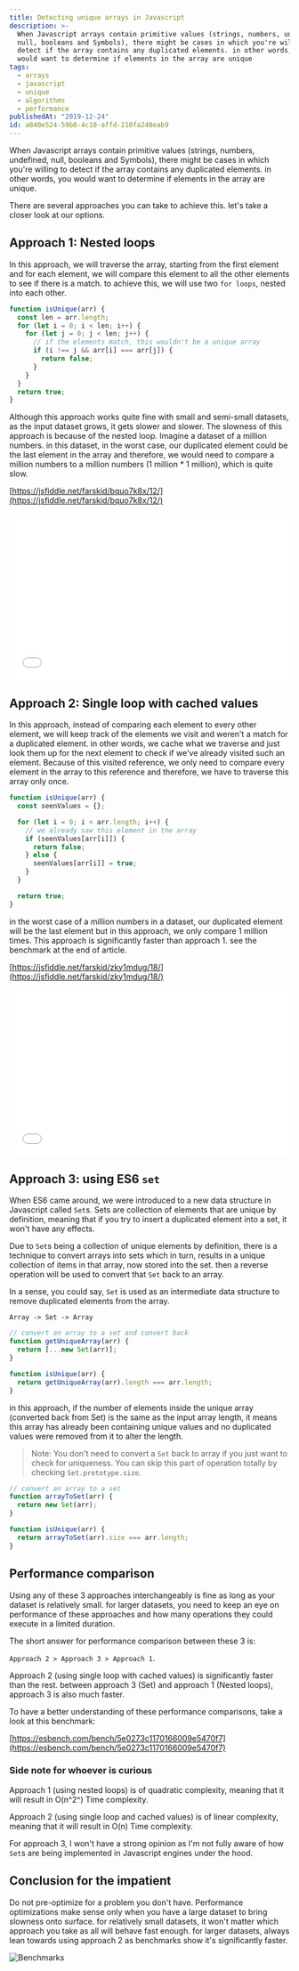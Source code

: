 ```yaml
---
title: Detecting unique arrays in Javascript
description: >-
  When Javascript arrays contain primitive values (strings, numbers, undefined,
  null, booleans and Symbols), there might be cases in which you're willing to
  detect if the array contains any duplicated elements. in other words, you
  would want to determine if elements in the array are unique
tags:
  - arrays
  - javascript
  - unique
  - algorithms
  - performance
publishedAt: "2019-12-24"
id: a840e524-59b8-4c10-affd-210fa240eab9
---
```


When Javascript arrays contain primitive values (strings, numbers, undefined, null, booleans and Symbols), there might be cases in which you're willing to detect if the array contains any duplicated elements. in other words, you would want to determine if elements in the array are unique.

There are several approaches you can take to achieve this. let's take a closer look at our options.

## Approach 1: Nested loops

In this approach, we will traverse the array, starting from the first element and for each element, we will compare this element to all the other elements to see if there is a match. to achieve this, we will use two `for loops`, nested into each other.

```javascript
function isUnique(arr) {
  const len = arr.length;
  for (let i = 0; i < len; i++) {
    for (let j = 0; j < len; j++) {
      // if the elements match, this wouldn't be a unique array
      if (i !== j && arr[i] === arr[j]) {
        return false;
      }
    }
  }
  return true;
}
```

Although this approach works quite fine with small and semi-small datasets, as the input dataset grows, it gets slower and slower. The slowness of this approach is because of the nested loop. Imagine a dataset of a million numbers. in this dataset, in the worst case, our duplicated element could be the last element in the array and therefore, we would need to compare a million numbers to a million numbers (1 million \* 1 million), which is quite slow.

[https://jsfiddle.net/farskid/bquo7k8x/12/](https://jsfiddle.net/farskid/bquo7k8x/12/)

<iframe
  width="100%"
  height="300"
  src="//jsfiddle.net/farskid/bquo7k8x/9/embedded/js/dark/"
  allowFullScreen
  frameBorder="0"
></iframe>

## Approach 2: Single loop with cached values

In this approach, instead of comparing each element to every other element, we will keep track of the elements we visit and weren't a match for a duplicated element. in other words, we cache what we traverse and just look them up for the next element to check if we've already visited such an element. Because of this visited reference, we only need to compare every element in the array to this reference and therefore, we have to traverse this array only once.

```javascript
function isUnique(arr) {
  const seenValues = {};

  for (let i = 0; i < arr.length; i++) {
    // we already saw this element in the array
    if (seenValues[arr[i]]) {
      return false;
    } else {
      seenValues[arr[i]] = true;
    }
  }

  return true;
}
```

in the worst case of a million numbers in a dataset, our duplicated element will be the last element but in this approach, we only compare 1 million times. This approach is significantly faster than approach 1. see the benchmark at the end of article.

[https://jsfiddle.net/farskid/zky1mdug/18/](https://jsfiddle.net/farskid/zky1mdug/18/)

<iframe
  width="100%"
  height="300"
  src="//jsfiddle.net/farskid/zky1mdug/15/embedded/js/dark/"
  allowFullScreen
  frameBorder="0"
></iframe>

## Approach 3: using ES6 `set`

When ES6 came around, we were introduced to a new data structure in Javascript called `Set`s. Sets are collection of elements that are unique by definition, meaning that if you try to insert a duplicated element into a set, it won't have any effects.

Due to `Set`s being a collection of unique elements by definition, there is a technique to convert arrays into sets which in turn, results in a unique collection of items in that array, now stored into the set. then a reverse operation will be used to convert that `Set` back to an array.

In a sense, you could say, `Set` is used as an intermediate data structure to remove duplicated elements from the array.

`Array -> Set -> Array`

```javascript
// convert an array to a set and convert back
function getUniqueArray(arr) {
  return [...new Set(arr)];
}

function isUnique(arr) {
  return getUniqueArray(arr).length === arr.length;
}
```

in this approach, if the number of elements inside the unique array (converted back from Set) is the same as the input array length, it means this array has already been containing unique values and no duplicated values were removed from it to alter the length.

> Note: You don't need to convert a `Set` back to array if you just want to check for uniqueness. You can skip this part of operation totally by checking `Set.prototype.size`.

```javascript
// convert an array to a set
function arrayToSet(arr) {
  return new Set(arr);
}

function isUnique(arr) {
  return arrayToSet(arr).size === arr.length;
}
```

## Performance comparison

Using any of these 3 approaches interchangeably is fine as long as your dataset is relatively small. for larger datasets, you need to keep an eye on performance of these approaches and how many operations they could execute in a limited duration.

The short answer for performance comparison between these 3 is:

`Approach 2 > Approach 3 > Approach 1`.

Approach 2 (using single loop with cached values) is significantly faster than the rest. between approach 3 (Set) and approach 1 (Nested loops), approach 3 is also much faster.

To have a better understanding of these performance comparisons, take a look at this benchmark:

[https://esbench.com/bench/5e0273c1170166009e5470f7](https://esbench.com/bench/5e0273c1170166009e5470f7)

### Side note for whoever is curious

Approach 1 (using nested loops) is of quadratic complexity, meaning that it will result in O(n^2^) Time complexity.

Approach 2 (using single loop and cached values) is of linear complexity, meaning that it will result in O(n) Time complexity.

For approach 3, I won't have a strong opinion as I'm not fully aware of how `Set`s are being implemented in Javascript engines under the hood.

## Conclusion for the impatient

Do not pre-optimize for a problem you don't have. Performance optimizations make sense only when you have a large dataset to bring slowness onto surface. for relatively small datasets, it won't matter which approach you take as all will behave fast enough. for larger datasets, always lean towards using approach 2 as benchmarks show it's significantly faster.

![Benchmarks](https://thepracticaldev.s3.amazonaws.com/i/mawv2bokl4z4cny271b5.png)
